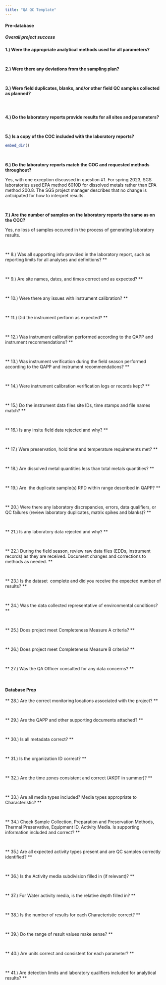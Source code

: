 ```yaml
---
title: "QA QC Template"
---
```


#### Pre-database

##### Overall project success

**1.) Were the appropriate analytical methods used for all parameters?**



<br>

**2.) Were there any deviations from the sampling plan?**


<br>

**3.) Were field duplicates, blanks, and/or other field QC samples collected as planned?**

```r



```


<br>


**4.)	Do the laboratory reports provide results for all sites and parameters?**



<br>

**5.)	Is a copy of the COC included with the laboratory reports?**



```r

embed_dir()

```


<br>

**6.)	Do the laboratory reports match the COC and requested methods throughout?	**

Yes, with one exception discussed in question #1. For spring 2023, SGS laboratories used EPA method 6010D for dissolved metals rather than EPA method 200.8. The SGS project manager describes that no change is anticipated for how to interpret results.

<br>

**7.)	Are the number of samples on the laboratory reports the same as on the COC?	**

Yes, no loss of samples occurred in the process of generating laboratory results.

<br>

**	8.)	Was all supporting info provided in the laboratory report, such as reporting limits for all analyses and definitions?	**

<br>

**	9.)	Are site names, dates, and times correct and as expected?	**

<br>

**	10.)	Were there any issues with instrument calibration?	**

<br>

**	11.)	Did the instrument perform as expected?	**

<br>

**	12.)	Was instrument calibration performed according to the QAPP and instrument recommendations?	**

<br>


**	13.)	Was instrument verification during the field season performed according to the QAPP and instrument recommendations? 	**

<br>

**	14.)	Were instrument calibration verification logs or records kept?	**

<br>

**	15.)	Do the instrument data files site IDs, time stamps and file names match? 	**

<br>

**	16.)	Is any insitu field data rejected and why? 	**

<br>

**	17.)	Were preservation, hold time and temperature requirements met? 	**

<br>

**	18.)	Are dissolved metal quantities less than total metals quantities?	**

<br>

**	19.)	Are  the duplicate sample(s) RPD within range described in QAPP?	**

<br>

**	20.)	Were there any laboratory discrepancies, errors, data qualifiers, or QC failures (review laboratory duplicates, matrix spikes and blanks)? 	**

<br>

**	21.)	Is any laboratory data rejected and why? 	**

<br>


**	22.)	During the field season, review raw data files (EDDs, instrument records) as they are received. Document changes and corrections to methods as needed.	**


<br>

**	23.)	Is the dataset  complete and did you receive the expected number of results?	**

<br>

**	24.)	Was the data collected representative of environmental conditions?	**

<br>

**	25.)	Does project meet Completeness Measure A criteria?	**

<br>

**	26.)	Does project meet Completeness Measure B criteria?	**

<br>


**	27.)	Was the QA Officer consulted for any data concerns? 	**

<br>


#### Database Prep


**	28.)	Are the correct monitoring locations associated with the project?	**

<br>


**	29.)	Are the QAPP and other supporting documents attached?	**

<br>


**	30.)	Is all metadata correct?	**

<br>

**	31.)	Is the organization ID correct?	**

<br>

**	32.)	 Are the time zones consistent and correct (AKDT in summer)?	**

<br>

**	33.)	 Are all media types included? Media types appropriate to Characteristic?	**

<br>

**	34.)	Check Sample Collection, Preparation and Preservation Methods, Thermal Preservative, Equipment ID, Activity Media. Is supporting information included and correct?	**

<br>

**	35.)	Are all expected activity types present and are QC samples correctly identified?	**

<br>

**	36.)	Is the Activity media subdivision filled in (if relevant)?	**

<br>

**	37.)	For Water activity media, is the relative depth filled in? 	**

<br>

**	38.)	Is the number of results for each Characteristic correct? 	**

<br>

**	39.)	Do the range of result values make sense?	**

<br>

**	40.)	Are units correct and consistent for each parameter?	**

<br>

**	41.)	Are detection limits and laboratory qualifiers included for analytical results? 	**

